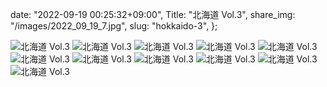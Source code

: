   date: "2022-09-19 00:25:32+09:00",
  Title: "北海道 Vol.3",
  share_img: "/images/2022_09_19_7.jpg",
  slug: "hokkaido-3",
};

![北海道 Vol.3](/images/2022_09_19_2.jpg)
![北海道 Vol.3](/images/2022_09_19_3.jpg)
![北海道 Vol.3](/images/2022_09_19_4.jpg)
![北海道 Vol.3](/images/2022_09_19_5.jpg)
![北海道 Vol.3](/images/2022_09_19_6.jpg)
![北海道 Vol.3](/images/2022_09_19_7.jpg)
![北海道 Vol.3](/images/2022_09_19_8.jpg)
![北海道 Vol.3](/images/2022_09_19_9.jpg)
![北海道 Vol.3](/images/2022_09_19_10.jpg)
![北海道 Vol.3](/images/2022_09_19_11.jpg)
![北海道 Vol.3](/images/2022_09_19_12.jpg)
